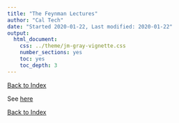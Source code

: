 ```yaml
---
title: "The Feynman Lectures"
author: "Cal Tech"
date: "Started 2020-01-22, Last modified: 2020-01-22"
output:
  html_document:
    css: ../theme/jm-gray-vignette.css
    number_sections: yes
    toc: yes
    toc_depth: 3
---
```


[Back to Index](../README.html)


See [here](https://www.feynmanlectures.caltech.edu/flptapes.html)

[Back to Index](../README.html)